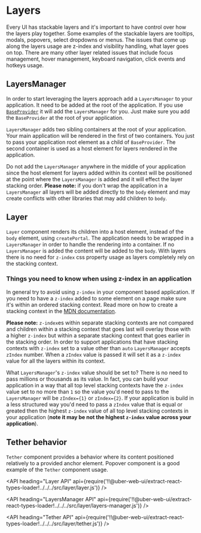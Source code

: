 <!--
Copyright (c) 2018-2019 Uber Technologies, Inc.

This source code is licensed under the MIT license found in the
LICENSE file in the root directory of this source tree.
-->




# Layers

Every UI has stackable layers and it's important to have control over how the layers
play together. Some examples of the stackable layers are tooltips, modals, popovers,
select dropdowns or menus. The issues that come up along the layers usage are z-index
and visibility handling, what layer goes on top. There are many other layer
related issues that include focus management, hover management, keyboard navigation,
click events and hotkeys usage.

## LayersManager

In order to start leveraging the layers approach add a `LayersManager` to your application. 
It need to be added at the root of the application. If you use [`BaseProvider`](https://baseweb.design/components/base-provider/) 
it will add the `LayersManager` for you. Just make sure you add the `BaseProvider` at the root 
of your application. 

`LayersManager` adds two sibling containers at the root of your application. Your main 
application will be rendered in the first of two containers. You just to pass your application 
root element as a child of `BaseProvider`. The second container is used as a host element 
for layers rendered in the application.

Do not add the `LayersManager` anywhere in the middle of your application since the host element 
for layers added within its context will be positioned at the point where the `LayersManager` is 
added and it will effect the layer stacking order.
**Please note:** if you don't wrap the application in a `LayersManager` all layers will be added 
directly to the `body` element and may create conflicts with other libraries that may add 
children to `body`.

## Layer

`Layer` component renders its children into a host element, instead of the `body`
element, using `createPortal`. The application needs to be wrapped in a `LayersManager`
in order to handle the rendering into a container. If no `LayersManager` is added
the content will be added to the `body`. With layers there is no need for `z-index`
css property usage as layers completely rely on the stacking context.

<Example title="Layer basic usage" path="examples/layer/basic.js">
  <LayerBasic />
</Example>

### Things you need to know when using z-index in an application

In general try to avoid using `z-index` in your component based application. If you need 
to have a `z-index` added to some element on a page make sure it's within an ordered 
stacking context. Read more on how to create a stacking context in the 
[MDN documentation](https://developer.mozilla.org/en-US/docs/Web/CSS/CSS_Positioning/Understanding_z_index/The_stacking_context).

**Please note:** `z-index`es within separate stacking contexts are not 
compared and children within a stacking context that goes last will overlay those 
with a higher `z-index` but within a separate stacking context that goes earlier 
in the stacking order.
In order to support applications that have stacking contexts with `z-index` set to 
a value other than `auto` `LayersManager` accepts `zIndex` number. When a `zIndex` value 
is passed it will set it as a `z-index` value for all the layers within its context. 

What `LayersManager`'s `z-index` value should be set to? There is no need to pass millions 
or thousands as its value. In fact, you can build your application in a way that all top 
level stacking contexts have the `z-index` value set to no more than `1` so the value you'd need 
to pass to the `LayersManager` will be `zIndex={1}` or `zIndex={2}`. If your application 
is build in a less structured way you'd need to pass a `zIndex` value that is equal or 
greated then the highest `z-index` value of all top level stacking contexts in your application 
(**note it may be not the highest `z-index` value across your application**).

<Example title="Layers with z-index" path="examples/layer/layer-z-index.js">
  <LayerZIndex />
</Example>

## Tether behavior

`Tether` component provides a behavior where its content positioned relatively to a provided anchor element. Popover component is a good example of the `Tether` component usage.

<Example title="Tether basic usage" path="examples/layer/basic-tether.js">
  <TetherBasic />
</Example>

<API
  heading="Layer API"
  api={require('!!@uber-web-ui/extract-react-types-loader!../../../src/layer/layer.js')}
/>

<API
  heading="LayersManager API"
  api={require('!!@uber-web-ui/extract-react-types-loader!../../../src/layer/layers-manager.js')}
/>

<API
  heading="Tether API"
  api={require('!!@uber-web-ui/extract-react-types-loader!../../../src/layer/tether.js')}
/>
